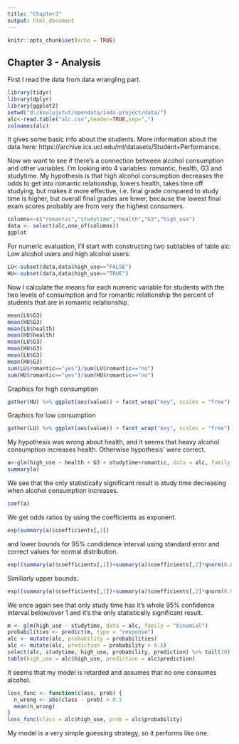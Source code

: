 ```yaml
---
title: "Chapter3"
output: html_document
---
```


```r
knitr::opts_chunk$set(echo = TRUE)
```
## Chapter 3 - Analysis

First I read the data from data wrangling part.
```r
library(tidyr)
library(dplyr)
library(ggplot2)
setwd("d:/koulujutut/opendata/iods-project/data/")
alc<-read.table("alc.csv",header=TRUE,sep=",")
colnames(alc)
```
It gives some basic info about the students. More information about the data here: https://archive.ics.uci.edu/ml/datasets/Student+Performance.

Now we want to see if there's a connection between alcohol consumption and other variables. I'm looking into 4 variables: romantic, health, G3 and studytime. My hypothesis is that high alcohol consumption decreases the odds to get into romantic relationship, lowers health, takes time off studying, but makes it more effective, i.e. final grade compared to study time is higher, but overall final grades are lower, because the lowest final exam scores probably are from very the highest consumers.

```r
columns<-c("romantic","studytime","health","G3","high_use")
data <- select(alc,one_of(columns))
ggplot
```
For numeric evaluation, I'll start with constructing two subtables of table alc: Low alcohol users and high alcohol users. 
```r
LU<-subset(data,data$high_use=="FALSE")
HU<-subset(data,data$high_use=="TRUE")
```
Now I calculate the means for each numeric variable for students with the two levels of consumption and for romantic relationship the percent of students that are in romantic relationship.
```r
mean(LU$G3)
mean(HU$G3)
mean(LU$health)
mean(HU$health)
mean(LU$G3)
mean(HU$G3)
mean(LU$G3)
mean(HU$G3)
sum(LU$romantic=="yes")/sum(LU$romantic=="no")
sum(HU$romantic=="yes")/sum(HU$romantic=="no")
```

Graphics for high consumption

```r
gather(HU) %>% ggplot(aes(value)) + facet_wrap("key", scales = "free") + geom_bar()
```

Graphics for low consumption

```r
gather(LU) %>% ggplot(aes(value)) + facet_wrap("key", scales = "free") + geom_bar()
```

My hypothesis was wrong about health, and it seems that heavy alcohol consumption increases health. Otherwise hypothesis' were correct.

```r
a<-glm(high_use ~ health + G3 + studytime+romantic, data = alc, family = "binomial")
summary(a)
```

We see that the only statistically significant result is study time decreasing when alcohol consumption increases.

```r
coef(a)
```

We get odds ratios by using the coefficients as exponent. 

```r
exp(summary(a)$coefficients[,1])
```
and lower bounds for 95% condidence interval using standard error and correct values for normal distribution.
```r
exp((summary(a)$coefficients[,1])+summary(a)$coefficients[,2]*qnorm(0.025))
```

Similiarly upper bounds.
```r
exp((summary(a)$coefficients[,1])+summary(a)$coefficients[,2]*qnorm(0.975))
```

We once again see that only study time has it's whole 95% confidence interval below/over 1 and it's the only statistically significant result.

```r
m <- glm(high_use ~ studytime, data = alc, family = "binomial")
probabilities <- predict(m, type = "response")
alc <- mutate(alc, probability = probabilities)
alc <- mutate(alc, prediction = probability > 0.5)
select(alc, studytime, high_use, probability, prediction) %>% tail(10)
table(high_use = alc$high_use, prediction = alc$prediction)
```
It seems that my model is retarded and assumes that no one consumes alcohol.

```r
loss_func <- function(class, prob) {
  n_wrong <- abs(class - prob) > 0.5
  mean(n_wrong)
}
loss_func(class = alc$high_use, prob = alc$probability)
```

My model is a very simple guessing strategy, so it performs like one.
